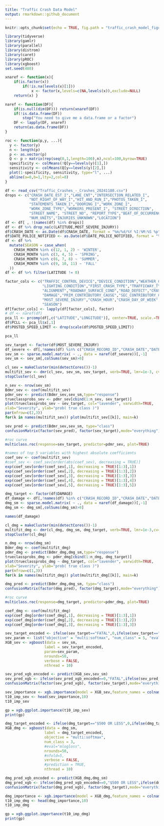 ```yaml
---
title: "Traffic Crash Data Model"
output: rmarkdown::github_document
---
```


```r
knitr::opts_chunk$set(echo = TRUE, fig.path = "traffic_crash_model_figures/")
```

```r
library(tidyverse)
library(gamlr)
library(parallel)
library(distrom)
library(caret)
library(pROC)
library(xgboost)
set.seed(480)
```

```r
xnaref <- function(x){
	if(is.factor(x))
		if(!is.na(levels(x)[1]))
			x <- factor(x,levels=c(NA,levels(x)),exclude=NULL)
	return(x) }

naref <- function(DF){
	if(is.null(dim(DF))) return(xnaref(DF))
	if(!is.data.frame(DF)) 
		stop("You need to give me a data.frame or a factor")
	DF <- lapply(DF, xnaref)
	return(as.data.frame(DF))
}

roc <- function(p,y, ...){
  y <- factor(y)
  n <- length(p)
  p <- as.vector(p)
  Q <- p > matrix(rep(seq(0,1,length=100),n),ncol=100,byrow=TRUE)
  specificity <- colMeans(!Q[y==levels(y)[1],])
  sensitivity <- colMeans(Q[y==levels(y)[2],])
  plot(1-specificity, sensitivity, type="l", ...)
  abline(a=0,b=1,lty=2,col=8)
}
```

```r
df <- read_csv("Traffic_Crashes_-_Crashes_20241108.csv")
drops <- c("CRASH_DATE_EST_I","LANE_CNT","INTERSECTION_RELATED_I",
           "NOT_RIGHT_OF_WAY_I","HIT_AND_RUN_I","PHOTOS_TAKEN_I",
           "STATEMENTS_TAKEN_I","DOORING_I","WORK_ZONE_I",
           "WORK_ZONE_TYPE","WORKERS_PRESENT_I", "STREET_DIRECTION",
           "STREET_NAME", "STREET_NO", "REPORT_TYPE","BEAT_OF_OCCURRENCE",
           "NUM_UNITS","INJURIES_UNKNOWN","LOCATION")
df <- df[ , !(names(df) %in% drops)]
df <- df %>% drop_na(c(LATITUDE,MOST_SEVERE_INJURY))
df$CRASH_DATE <- as.Date(df$CRASH_DATE, format = "%m/%d/%Y %I:%M:%S %p")
df$DATE_POLICE_NOTIFIED <- as.Date(df$DATE_POLICE_NOTIFIED, format = "%m/%d/%Y %I:%M:%S %p")
df <- df %>%
  mutate(SEASON = case_when(
    CRASH_MONTH %in% c(12, 1, 2) ~ 'WINTER',
    CRASH_MONTH %in% c(3, 4, 5) ~ 'SPRING',
    CRASH_MONTH %in% c(6, 7, 8) ~ 'SUMMER',
    CRASH_MONTH %in% c(9, 10, 11) ~ 'FALL'
  ))
df <- df %>% filter(LATITUDE != 0)

factor_cols <- c("TRAFFIC_CONTROL_DEVICE","DEVICE_CONDITION","WEATHER_CONDITION",
                 "LIGHTING_CONDITION","FIRST_CRASH_TYPE","TRAFFICWAY_TYPE",
                 "ALIGNMENT","ROADWAY_SURFACE_COND","ROAD_DEFECT","CRASH_TYPE",
                 "DAMAGE","PRIM_CONTRIBUTORY_CAUSE","SEC_CONTRIBUTORY_CAUSE",
                 "MOST_SEVERE_INJURY","CRASH_HOUR","CRASH_DAY_OF_WEEK","CRASH_MONTH",
                 "SEASON")
df[factor_cols] <- lapply(df[factor_cols], factor)
# df <- naref(df)
pca_ll <- prcomp(df[,c("LATITUDE","LONGITUDE")], center=TRUE, scale.=TRUE, )
df$PCLL <- pca_ll$x[,1]
df$POSTED_SPEED_LIMIT <- drop(scale(df$POSTED_SPEED_LIMIT))
```
```r
pca_ll
```

```r
sev_target <- factor(df$MOST_SEVERE_INJURY)
df_severe <- df[,!names(df) %in% c("CRASH_RECORD_ID","CRASH_DATE","DATE_POLICE_NOTIFIED","CRASH_TYPE", "MOST_SEVERE_INJURY", "TRAFFIC_CONTROL_DEVICE", "DAMAGE","INJURIES_TOTAL","INJURIES_FATAL","INJURIES_INCAPACITATING","INJURIES_NON_INCAPACITATING","INJURIES_REPORTED_NOT_EVIDENT","INJURIES_NO_INDICATION", "LATITUDE", "LONGITUDE","CRASH_HOUR","CRASH_DAY_OF_WEEK","CRASH_MONTH","SEASON", "ALIGNMENT")] #, "TRAFFICWAY_TYPE","POSTED_SPEED_LIMIT"
sev_sm <- sparse.model.matrix( ~ ., data = naref(df_severe))[,-1]
sev_sm <- sev_sm[,colSums(sev_sm)>0]
```


```r
cl_sev = makeCluster(min(detectCores())-1)
multifit_sev <- dmr(cl_sev, sev_sm, sev_target, verb=TRUE, lmr=1e-3, cv=TRUE)
stopCluster(cl_sev)
```

```r
n_sev <- nrow(sev_sm)
Bdmr_sev <- coef(multifit_sev)
pdmr_sev <- predict(Bdmr_sev,sev_sm,type="response")
trueclassprobs_sev <- pdmr_sev[cbind(1:n_sev, sev_target)]
plot(trueclassprobs_sev ~ sev_target, col="lavender", varwidth=TRUE,
xlab="Severity", ylab="prob( true class )")
par(mfrow=c(2,3))
for(k in names(multifit_sev)) plot(multifit_sev[[k]], main=k)
```


```r
sev_pred <- predict(Bdmr_sev,sev_sm, type="class")
confusionMatrix(factor(sev_pred), factor(sev_target),mode="everything")
```

```r
#roc curve
multiclass.roc(response=sev_target, predictor=pdmr_sev, plot=TRUE)
```
```r
#names of top 5 variables with highest absolute coefficients
coef_sev <- coef(multifit_sev)
#coef_sev <- coef_sev[order(abs(coef_sev), decreasing = TRUE)]
exp(coef_sev[order(coef_sev[,1], decreasing = TRUE)[1:3],1])
exp(coef_sev[order(coef_sev[,2], decreasing = TRUE)[1:3],2])
exp(coef_sev[order(coef_sev[,3], decreasing = TRUE)[1:3],3])
exp(coef_sev[order(coef_sev[,4], decreasing = TRUE)[1:3],4])
exp(coef_sev[order(coef_sev[,5], decreasing = TRUE)[1:3],5])

```


```r
dmg_target <- factor(df$DAMAGE)
df_damage <- df[,!names(df) %in% c("CRASH_RECORD_ID","CRASH_DATE","DATE_POLICE_NOTIFIED","CRASH_TYPE", "MOST_SEVERE_INJURY", "TRAFFIC_CONTROL_DEVICE", "DAMAGE","INJURIES_TOTAL","INJURIES_FATAL","INJURIES_INCAPACITATING","INJURIES_NON_INCAPACITATING","INJURIES_REPORTED_NOT_EVIDENT","INJURIES_NO_INDICATION","LATITUDE","LONGITUDE","CRASH_HOUR","CRASH_DAY_OF_WEEK","CRASH_MONTH","SEASON", "ALIGNMENT")]
dmg_sm <- sparse.model.matrix( ~ ., data = naref(df_damage))[,-1]
dmg_sm <- dmg_sm[,colSums(dmg_sm)>0]
```

```r
names(df_damage)
```

```r
cl_dmg = makeCluster(min(detectCores())-1)
multifit_dmg <- dmr(cl_dmg, dmg_sm, dmg_target, verb=TRUE, lmr=1e-3,cv=TRUE)
stopCluster(cl_dmg)
```

```r
n_dmg <- nrow(dmg_sm)
Bdmr_dmg <- coef(multifit_dmg)
pdmr_dmg <- predict(Bdmr_dmg,dmg_sm,type="response")
trueclassprobs_dmg <- pdmr_dmg[cbind(1:n_dmg, dmg_target)]
plot(trueclassprobs_dmg ~ dmg_target, col="lavender", varwidth=TRUE,
xlab="Severity", ylab="prob( true class )")
par(mfrow=c(1,3))
for(k in names(multifit_dmg)) plot(multifit_dmg[[k]], main=k)
```

```r
dmg_pred <- predict(Bdmr_dmg,dmg_sm, type="class")
confusionMatrix(factor(dmg_pred), factor(dmg_target),mode="everything")
```

```r
#roc curve
multiclass.roc(response=dmg_target, predictor=pdmr_dmg, plot=TRUE)
```
```r
coef_dmg <- coef(multifit_dmg)
exp(coef_dmg[order(coef_dmg[,1], decreasing = TRUE)[1:3],1])
exp(coef_dmg[order(coef_dmg[,2], decreasing = TRUE)[1:3],2])
exp(coef_dmg[order(coef_dmg[,3], decreasing = TRUE)[1:3],3])
```

```r
sev_target_encoded <- ifelse(sev_target=="FATAL",0,ifelse(sev_target=="INCAPACITATING INJURY",1,ifelse(sev_target=="NO INDICATION OF INJURY",2,ifelse(sev_target=="NONINCAPACITATING INJURY",3,4))))
sev_param <- list("objective" = "multi:softmax", "num_class" = 5, "eval_metric"="mlogloss")
XGB_sev <- xgboost(data = sev_sm,
                  label = sev_target_encoded,
                  param=sev_param,
                  nrounds=50,
                  verbose = FALSE,
                  nthread = 10)
```

```r
sev_pred_xgb_encoded <- predict(XGB_sev,sev_sm)
sev_pred_xgb <- ifelse(sev_pred_xgb_encoded==0,"FATAL",ifelse(sev_pred_xgb_encoded==1,"INCAPACITATING INJURY",ifelse(sev_pred_xgb_encoded==2,"NO INDICATION OF INJURY",ifelse(sev_pred_xgb_encoded==3,"NONINCAPACITATING INJURY","REPORTED, NOT EVIDENT"))))
confusionMatrix(factor(sev_pred_xgb), factor(sev_target),mode="everything")
```

```r
sev_importance <- xgb.importance(model = XGB_sev,feature_names = colnames(sev_sm))
t10_imp_sev <- head(sev_importance,10)
t10_imp_sev
```

```r
gp = xgb.ggplot.importance(t10_imp_sev)
print(gp)
```

```r
dmg_target_encoded <- ifelse(dmg_target=="$500 OR LESS",0,ifelse(dmg_target=="$501 - $1,500",1,2))
XGB_dmg <- xgboost(data = dmg_sm,
                  label = dmg_target_encoded,
                  objective = "multi:softmax",
                  num_class = 3,
                  #eval="mlogloss",
                  nrounds=50,
                  #nfold=5,
                  verbose = FALSE,
                  #prediction = TRUE,
                  nthread = 10)
```

```r
dmg_pred_xgb_encoded <- predict(XGB_dmg,dmg_sm)
dmg_pred_xgb <- ifelse(dmg_pred_xgb_encoded==0,"$500 OR LESS",ifelse(dmg_pred_xgb_encoded==1,"$501 - $1,500","OVER $1,500"))
confusionMatrix(factor(dmg_pred_xgb), factor(dmg_target),mode="everything")
```

```r
dmg_importance <- xgb.importance(model = XGB_dmg,feature_names = colnames(dmg_sm))
t10_imp_dmg <- head(dmg_importance,10)
t10_imp_dmg
```
```r
gp = xgb.ggplot.importance(t10_imp_dmg)
print(gp)
```
